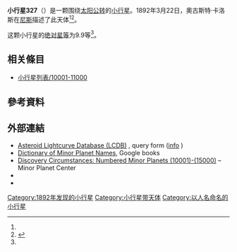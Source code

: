 {{Infobox planet
 | minorplanet     = yes
 | name            = 327 Columbia
 | background      = #D6D6D6
 | image = 
 | image_size      = 
 | caption         =
 | discovery_ref   =  <ref name="MPC-object" />
 | discoverer      = [[奧古斯特·卡洛斯|奧古斯特·卡洛斯]]
 | discovery_site  = [[尼斯|尼斯]]
 | discovered      = 1892年3月22日
 | mpc_name        = 327 Columbia
 | alt_names       = 327 Columbia
 | pronounced      = 
 | named_after     = <ref name="MPC-object" />
 | mp_category     = [[主帶小行星|主帶小行星]] <ref name="MPC-object" /><ref name="jpldata" />
 | orbit_ref       = <ref name="a">[http://ssd.jpl.nasa.gov/sbdb.cgi?sstr=327 327] {{Wayback|url=http://ssd.jpl.nasa.gov/sbdb.cgi?sstr=327 |date=20210720033212 }}，小行星數據庫瀏覽器（JPL Small-Body Database Browser）－[[美国国家航空航天局|美国国家航空航天局]]喷气推进实验室</ref>
 | epoch           = 2018-03-23.0（[[儒略日|JD]] 2458200.5）
 | uncertainty     = 0
 | observation_arc = 
 | aphelion = {{convert|2.945|AU|km|3|abbr=on|lk=out}}
 | perihelion      = {{convert|2.6066059|AU|km|3|abbr=on}}
 | semimajor       = 2.7757254
 | eccentricity    = 0.0609280
 | period          = 4.62[[儒略年|yr]]
 | mean_anomaly    = 340.51079[[度|°]]
 | mean_motion     = {{Deg2DMS|0.21312730|sup=ms}} / day
 | inclination     = 7.14162
 | asc_node        = 354.77528°
 | arg_peri        = 306.82019
 | mean_diameter   = 
 | rotation        = 
 | albedo          =
 | spectral_type   =
 | abs_magnitude   = 9.9<ref name="jpldata" />
}}
'''小行星327'''（{{lang-en|327 Columbia}}）是一颗围绕[[太阳|太阳]][[公转|公转]]的[[小行星|小行星]]。1892年3月22日，奧古斯特·卡洛斯在[[尼斯|尼斯]]描述了此天体<ref name="a" /><ref>{{cite news|title=小行星列表|url=http://cfa-www.harvard.edu/iau/lists/NumberedMPs.txt|accessdate=2018-10-19|newspaper=哈佛大学|archive-date=2008-05-17|archive-url=https://web.archive.org/web/20080517010638/http://cfa-www.harvard.edu/iau/lists/NumberedMPs.txt|dead-url=no}}</ref>。

这颗小行星的[[绝对星等|绝对星等]]为9.9等<ref name="a" />。

== 相关條目 ==
*[[小行星列表/10001-11000|小行星列表/10001-11000]]

== 參考資料 ==
{{reflist|refs=

<ref name="jpldata">{{cite web
  |type       = 2018-01-26 last obs.
  |title      = JPL Small-Body Database Browser:327 Columbia-327 Columbia
  |url        = https://ssd.jpl.nasa.gov/sbdb.cgi?sstr=327
  |publisher  = [[Jet_Propulsion_Laboratory|Jet Propulsion Laboratory]]
  |accessdate = 28 March 2018}}</ref>

<ref name="MPC-object">{{cite web
  |title      = 327 Columbia
  |work      = Minor Planet Center
  |url      = https://www.minorplanetcenter.net/db_search/show_object?object_id=327
  |accessdate      = 28 March 2018
  |archive-date      = 2018-01-24
  |archive-url      = https://web.archive.org/web/20180124201145/https://www.minorplanetcenter.net/db_search/show_object?object_id=327
  |dead-url      = no
  }}</ref>

}}

==  外部連結 ==
* [http://www.minorplanet.info/PHP/lcdbsummaryquery.php Asteroid Lightcurve Database (LCDB)] {{Wayback|url=http://www.minorplanet.info/PHP/lcdbsummaryquery.php |date=20171210173955 }}, query form ([http://www.minorplanet.info/lightcurvedatabase.html info] {{Wayback|url=http://www.minorplanet.info/lightcurvedatabase.html |date=20171216050541 }})
* [https://books.google.com/books?id=aeAg1X7afOoC&pg Dictionary of Minor Planet Names], Google books
* [http://www.minorplanetcenter.net/iau/lists/NumberedMPs010001.html Discovery Circumstances: Numbered Minor Planets (10001)-(15000)] {{Wayback|url=http://www.minorplanetcenter.net/iau/lists/NumberedMPs010001.html |date=20180612162317 }} – Minor Planet Center
* {{AstDys|327}}
* {{JPL small body}}

{{Minor Planet Number|[[小行星326|小行星326]]|[[小行星328|小行星328]]}}
{{小天体}}

[[Category:1892年发现的小行星|Category:1892年发现的小行星]]
[[Category:小行星带天体|Category:小行星带天体]]
[[Category:以人名命名的小行星|Category:以人名命名的小行星]]


{{Beltasteroid-stub}}